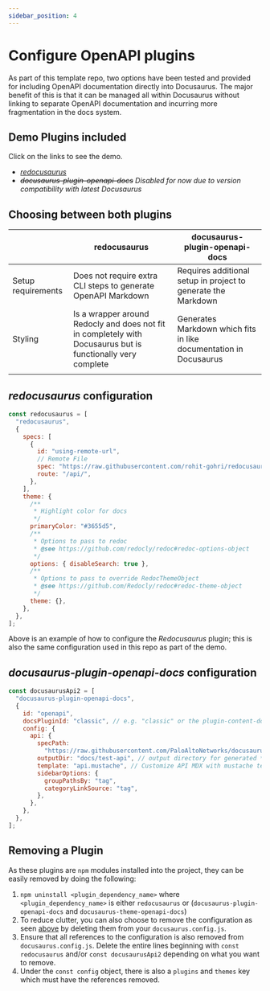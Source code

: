 ```yaml
---
sidebar_position: 4
---
```


# Configure OpenAPI plugins

As part of this template repo, two options have been tested and provided for including OpenAPI documentation directly into Docusaurus. The major benefit of this is that it can be managed all within Docusaurus without linking to separate OpenAPI documentation and incurring more fragmentation in the docs system.

## Demo Plugins included

Click on the links to see the demo.

- [_redocusaurus_](/api)
- ~~_docusaurus-plugin-openapi-docs_~~ _Disabled for now due to version compatibility with latest Docusaurus_

## Choosing between both plugins

|  | redocusaurus | docusaurus-plugin-openapi-docs |
| --- | --- | --- |
| Setup requirements | Does not require extra CLI steps to generate OpenAPI Markdown | Requires additional setup in project to generate the Markdown |
| Styling | Is a wrapper around Redocly and does not fit in completely with Docusaurus but is functionally very complete | Generates Markdown which fits in like documentation in Docusaurus |
|  |  |  |

## _redocusaurus_ configuration

```js title="./docusaurus.config.js"
const redocusaurus = [
  "redocusaurus",
  {
    specs: [
      {
        id: "using-remote-url",
        // Remote File
        spec: "https://raw.githubusercontent.com/rohit-gohri/redocusaurus/main/website/openapi/single-file/openapi.yaml",
        route: "/api/",
      },
    ],
    theme: {
      /**
       * Highlight color for docs
       */
      primaryColor: "#3655d5",
      /**
       * Options to pass to redoc
       * @see https://github.com/redocly/redoc#redoc-options-object
       */
      options: { disableSearch: true },
      /**
       * Options to pass to override RedocThemeObject
       * @see https://github.com/Redocly/redoc#redoc-theme-object
       */
      theme: {},
    },
  },
];
```

Above is an example of how to configure the _Redocusaurus_ plugin; this is also the same configuration used in this repo as part of the demo.

## _docusaurus-plugin-openapi-docs_ configuration

```js title="./docusaurus.config.js"
const docusaurusApi2 = [
  "docusaurus-plugin-openapi-docs",
  {
    id: "openapi",
    docsPluginId: "classic", // e.g. "classic" or the plugin-content-docs id
    config: {
      api: {
        specPath:
          "https://raw.githubusercontent.com/PaloAltoNetworks/docusaurus-openapi-docs/main/demo/examples/petstore.yaml", // path or URL to the OpenAPI spec
        outputDir: "docs/test-api", // output directory for generated *.mdx and sidebar.js files
        template: "api.mustache", // Customize API MDX with mustache template
        sidebarOptions: {
          groupPathsBy: "tag",
          categoryLinkSource: "tag",
        },
      },
    },
  },
];
```

## Removing a Plugin

As these plugins are `npm` modules installed into the project, they can be easily removed by doing the following:

1. `npm uninstall <plugin_dependency_name>` where `<plugin_dependency_name>` is either `redocusaurus` or (`docusaurus-plugin-openapi-docs` and `docusaurus-theme-openapi-docs`)
2. To reduce clutter, you can also choose to remove the configuration as seen [above](##Redocusaurus-configuration) by deleting them from your `docusaurus.config.js`.
3. Ensure that all references to the configuration is also removed from `docusaurus.config.js`. Delete the entire lines beginning with `const redocusaurus` and/or `const docusaurusApi2` depending on what you want to remove.
4. Under the `const config` object, there is also a `plugins` and `themes` key which must have the references removed.
